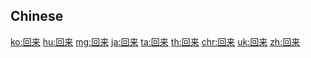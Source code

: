{{also|回來}}
==Chinese==
{{zh-see|回來}}

[[ko:回来]]
[[hu:回来]]
[[mg:回来]]
[[ja:回来]]
[[ta:回来]]
[[th:回来]]
[[chr:回来]]
[[uk:回来]]
[[zh:回来]]
